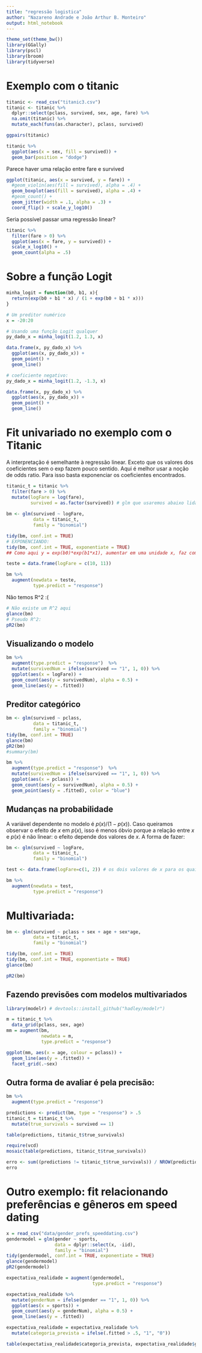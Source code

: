 ```yaml
---
title: "regressão logistica"
author: "Nazareno Andrade e João Arthur B. Monteiro"
output: html_notebook
---
```


```r
theme_set(theme_bw())
library(GGally)
library(pscl)
library(broom)
library(tidyverse)
```

# Exemplo com o titanic

```r
titanic <- read_csv("titanic3.csv")
titanic <- titanic %>% 
  dplyr::select(pclass, survived, sex, age, fare) %>%
  na.omit(titanic) %>%
  mutate_each(funs(as.character), pclass, survived)

ggpairs(titanic)

titanic %>% 
  ggplot(aes(x = sex, fill = survived)) + 
  geom_bar(position = "dodge")
```

Parece haver uma relação entre fare e survived

```r
ggplot(titanic, aes(x = survived, y = fare)) + 
  #geom_violin(aes(fill = survived), alpha = .4) + 
  geom_boxplot(aes(fill = survived), alpha = .4) + 
  #geom_count() + 
  geom_jitter(width = .1, alpha = .3) + 
  coord_flip() + scale_y_log10() 

```

Seria possível passar uma regressão linear?

```r
titanic %>% 
  filter(fare > 0) %>% 
  ggplot(aes(x = fare, y = survived)) + 
  scale_x_log10() + 
  geom_count(alpha = .5) 
```


# Sobre a função Logit

```r
minha_logit = function(b0, b1, x){
  return(exp(b0 + b1 * x) / (1 + exp(b0 + b1 * x)))
}

# Um preditor numérico
x = -20:20

# Usando uma função Logit qualquer
py_dado_x = minha_logit(1.2, 1.3, x)

data.frame(x, py_dado_x) %>% 
  ggplot(aes(x, py_dado_x)) + 
  geom_point() + 
  geom_line()
```



```r
# coeficiente negativo: 
py_dado_x = minha_logit(1.2, -1.3, x)

data.frame(x, py_dado_x) %>% 
  ggplot(aes(x, py_dado_x)) + 
  geom_point() + 
  geom_line()
```

# Fit univariado no exemplo com o Titanic

A interpretação é semelhante à regressão linear. Exceto que os valores dos coeficientes sem o exp fazem pouco sentido. Aqui é melhor usar a noção de odds ratio. Para isso basta exponenciar os coeficientes encontrados. 

```r
titanic_t = titanic %>% 
  filter(fare > 0) %>% 
  mutate(logFare = log(fare), 
         survived = as.factor(survived)) # glm que usaremos abaixo lida melhor com factor que character
  
bm <- glm(survived ~ logFare, 
          data = titanic_t, 
          family = "binomial")

tidy(bm, conf.int = TRUE)
# EXPONENCIANDO:
tidy(bm, conf.int = TRUE, exponentiate = TRUE)
## Como aqui y = exp(b0)*exp(b1*x1), aumentar em uma unidade x, faz com que y seja multiplicado por exp(b1), que é o coeficiente acima

```

```r
teste = data.frame(logFare = c(10, 11))

bm %>% 
  augment(newdata = teste, 
          type.predict = "response")

```


Não temos R^2 :(

```r
# Não existe um R^2 aqui
glance(bm)
# Pseudo R^2:
pR2(bm)
```

## Visualizando o modelo

```r
bm %>% 
  augment(type.predict = "response")  %>% 
  mutate(survivedNum = ifelse(survived == "1", 1, 0)) %>% 
  ggplot(aes(x = logFare)) + 
  geom_count(aes(y = survivedNum), alpha = 0.5) + 
  geom_line(aes(y = .fitted))
```

## Preditor categórico

```r
bm <- glm(survived ~ pclass, 
          data = titanic_t, 
          family = "binomial")
tidy(bm, conf.int = TRUE)
glance(bm)
pR2(bm)
#summary(bm)
```

```r
bm %>% 
  augment(type.predict = "response")  %>% 
  mutate(survivedNum = ifelse(survived == "1", 1, 0)) %>% 
  ggplot(aes(x = pclass)) + 
  geom_count(aes(y = survivedNum), alpha = 0.5) + 
  geom_point(aes(y = .fitted), color = "blue")
```

## Mudanças na probabilidade

A variável dependente no modelo é $p(x)/(1-p(x))$. Caso queiramos observar o efeito de $x$ em $p(x)$, isso é menos óbvio porque a relação entre $x$ e $p(x)$ é não linear: o efeito depende dos valores de $x$. A forma de fazer: 

```r
bm <- glm(survived ~ logFare, 
          data = titanic_t, 
          family = "binomial")

test <- data.frame(logFare=c(1, 2)) # os dois valores de x para os quais queremos comparar p(x)

bm %>% 
  augment(newdata = test, 
          type.predict = "response")
```


# Multivariada:

```r
bm <- glm(survived ~ pclass + sex + age + sex*age, 
          data = titanic_t, 
          family = "binomial")

tidy(bm, conf.int = TRUE)
tidy(bm, conf.int = TRUE, exponentiate = TRUE)
glance(bm)

pR2(bm)

```

## Fazendo previsões com modelos multivariados

```r
library(modelr) # devtools::install_github("hadley/modelr")

m = titanic_t %>% 
  data_grid(pclass, sex, age)
mm = augment(bm, 
             newdata = m, 
             type.predict = "response")

ggplot(mm, aes(x = age, colour = pclass)) + 
  geom_line(aes(y = .fitted)) +  
  facet_grid(.~sex) 

```

## Outra forma de avaliar é pela precisão:

```r
bm %>% 
  augment(type.predict = "response")

predictions <- predict(bm, type = "response") > .5
titanic_t = titanic_t %>% 
  mutate(true_survivals = survived == 1)

table(predictions, titanic_t$true_survivals)

require(vcd)
mosaic(table(predictions, titanic_t$true_survivals))

erro <- sum((predictions != titanic_t$true_survivals)) / NROW(predictions)
erro
```

# Outro exemplo: fit relacionando preferências e gêneros em speed dating

```r
x = read_csv("data/gender_prefs_speeddating.csv")
gendermodel = glm(gender ~ sports, 
                  data = dplyr::select(x, -iid), 
                  family = "binomial")
tidy(gendermodel, conf.int = TRUE, exponentiate = TRUE)
glance(gendermodel)
pR2(gendermodel)

expectativa_realidade = augment(gendermodel, 
                                type.predict = "response") 

expectativa_realidade %>% 
  mutate(genderNum = ifelse(gender == "1", 1, 0)) %>% 
  ggplot(aes(x = sports)) + 
  geom_count(aes(y = genderNum), alpha = 0.5) + 
  geom_line(aes(y = .fitted))

expectativa_realidade = expectativa_realidade %>% 
  mutate(categoria_prevista = ifelse(.fitted > .5, "1", "0"))

table(expectativa_realidade$categoria_prevista, expectativa_realidade$gender)
```
